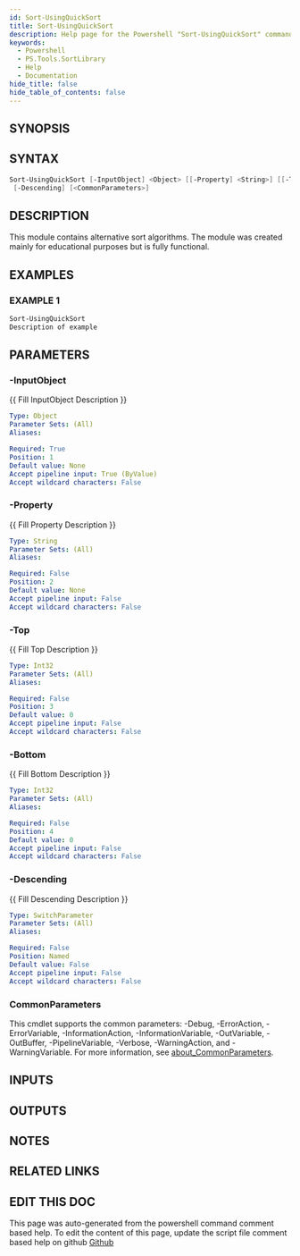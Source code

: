```yaml
---
id: Sort-UsingQuickSort
title: Sort-UsingQuickSort
description: Help page for the Powershell "Sort-UsingQuickSort" command
keywords:
  - Powershell
  - PS.Tools.SortLibrary
  - Help
  - Documentation
hide_title: false
hide_table_of_contents: false
---
```


## SYNOPSIS

## SYNTAX

```powershell
Sort-UsingQuickSort [-InputObject] <Object> [[-Property] <String>] [[-Top] <Int32>] [[-Bottom] <Int32>]
 [-Descending] [<CommonParameters>]
```

## DESCRIPTION

This module contains alternative sort algorithms.
The module was created mainly for educational purposes but is fully functional.

## EXAMPLES

### EXAMPLE 1

```powershell
Sort-UsingQuickSort
Description of example
```

## PARAMETERS

### -InputObject

{{ Fill InputObject Description }}

```yaml
Type: Object
Parameter Sets: (All)
Aliases:

Required: True
Position: 1
Default value: None
Accept pipeline input: True (ByValue)
Accept wildcard characters: False
```

### -Property

{{ Fill Property Description }}

```yaml
Type: String
Parameter Sets: (All)
Aliases:

Required: False
Position: 2
Default value: None
Accept pipeline input: False
Accept wildcard characters: False
```

### -Top

{{ Fill Top Description }}

```yaml
Type: Int32
Parameter Sets: (All)
Aliases:

Required: False
Position: 3
Default value: 0
Accept pipeline input: False
Accept wildcard characters: False
```

### -Bottom

{{ Fill Bottom Description }}

```yaml
Type: Int32
Parameter Sets: (All)
Aliases:

Required: False
Position: 4
Default value: 0
Accept pipeline input: False
Accept wildcard characters: False
```

### -Descending

{{ Fill Descending Description }}

```yaml
Type: SwitchParameter
Parameter Sets: (All)
Aliases:

Required: False
Position: Named
Default value: False
Accept pipeline input: False
Accept wildcard characters: False
```

### CommonParameters

This cmdlet supports the common parameters: -Debug, -ErrorAction, -ErrorVariable, -InformationAction, -InformationVariable, -OutVariable, -OutBuffer, -PipelineVariable, -Verbose, -WarningAction, and -WarningVariable. For more information, see [about_CommonParameters](http://go.microsoft.com/fwlink/?LinkID=113216).

## INPUTS

## OUTPUTS

## NOTES

## RELATED LINKS

## EDIT THIS DOC 

This page was auto-generated from the powershell command comment based help. To edit the content of this page, update the script file comment based help on github [Github](https://github.com/hanpq/PS.Tools.SortLibrary)
